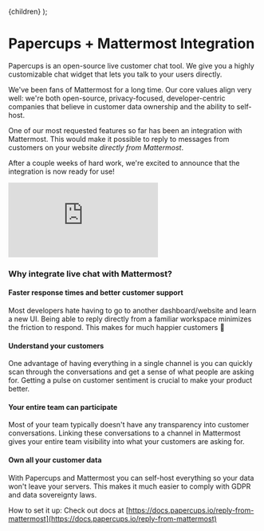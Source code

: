 
  <Layout title="Papercups + Mattermost Integration">{children}</Layout>
);

# Papercups + Mattermost Integration

Papercups is an open-source live customer chat tool. We give you a highly customizable chat widget that lets you talk to your users directly.

We've been fans of Mattermost for a long time. Our core values align very well: we're both open-source, privacy-focused, developer-centric companies that believe in customer data ownership and the ability to self-host.

One of our most requested features so far has been an integration with Mattermost. This would make it possible to reply to messages from customers on your website _directly from Mattermost_.

After a couple weeks of hard work, we're excited to announce that the integration is now ready for use!

<div style={{position: 'relative', paddingBottom: '62.5%', height: 0}}>
  <iframe
    src="https://www.loom.com/embed/f7aad02e8bd44f2b89e27472d07799ed"
    frameborder="0"
    webkitallowfullscreen
    mozallowfullscreen
    allowfullscreen
    style={{
      position: 'absolute',
      top: 0,
      left: 0,
      width: '100%',
      height: '100%',
    }}
  ></iframe>
</div>

### Why integrate live chat with Mattermost?

#### Faster response times and better customer support

Most developers hate having to go to another dashboard/website and learn a new UI. Being able to reply directly from a familiar workspace minimizes the friction to respond. This makes for much happier customers 🙂

#### Understand your customers

One advantage of having everything in a single channel is you can quickly scan through the conversations and get a sense of what people are asking for. Getting a pulse on customer sentiment is crucial to make your product better.

#### Your entire team can participate

Most of your team typically doesn't have any transparency into customer conversations. Linking these conversations to a channel in Mattermost gives your entire team visibility into what your customers are asking for.

#### Own all your customer data

With Papercups and Mattermost you can self-host everything so your data won't leave your servers. This makes it much easier to comply with GDPR and data sovereignty laws.

How to set it up:
Check out docs at [https://docs.papercups.io/reply-from-mattermost](https://docs.papercups.io/reply-from-mattermost)
